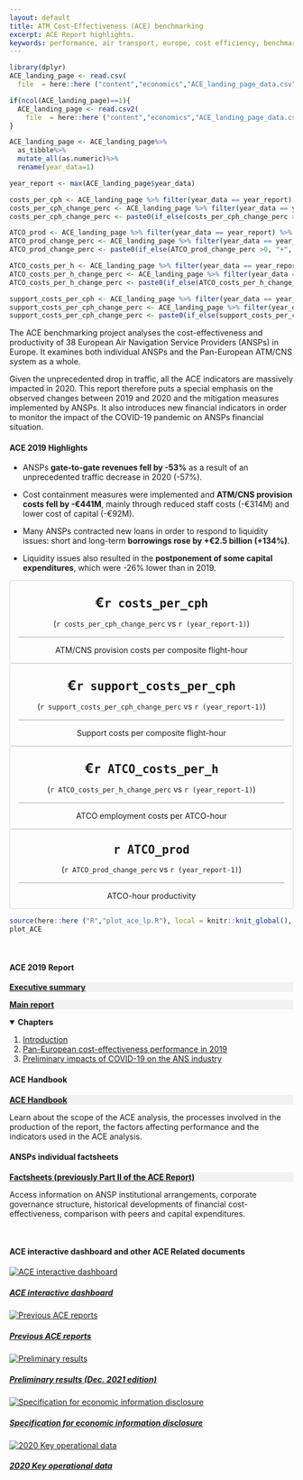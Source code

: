 ```yaml
---
layout: default
title: ATM Cost-Effectiveness (ACE) benchmarking
excerpt: ACE Report highlights.
keywords: performance, air transport, europe, cost efficiency, benchmarking
---
```


<script>
  function resizeIframe(obj) {
    obj.style.height = obj.contentWindow.document.documentElement.scrollHeight + 'px';
  }
</script>
<style type="text/css">
.img-responsive {
    margin: 0 auto;
    max-width: 75%
}

.resp-container {
    position: relative;
    overflow: hidden;
    padding-top: 60.0%;
}


[ACEdb]: https://www.eurocontrol.int/ACE/ACE-Home.html "ACE Dashboard"
[ACE2019]: https://www.eurocontrol.int/ACE/ACE-Reports/ACE2019.pdf "ACE 2019"
[ACEhb]: https://ace-methodology.netlify.app/ "ACE Handbook (electronic version)"

<style type="text/css">
.img-responsive {
    margin: 0 auto;
    max-width: 75%
}

.scorecard-box {
     <!-- margin-left: 30px;  -->
     <!-- margin-right: 30px;  -->
     padding: 0px;
     text-align: center;
     border: solid 1px #D9D9D9;
     border-radius: 4px

}

}

</style>

<!-- retrieve latest ACE data -->
```r
library(dplyr)
ACE_landing_page <- read.csv(
  file  = here::here ("content","economics","ACE_landing_page_data.csv")) 

if(ncol(ACE_landing_page)==1){
  ACE_landing_page <- read.csv2(
    file  = here::here ("content","economics","ACE_landing_page_data.csv")) 
}

ACE_landing_page <- ACE_landing_page%>%
  as_tibble%>%
  mutate_all(as.numeric)%>%
  rename(year_data=1)

year_report <- max(ACE_landing_page$year_data)

costs_per_cph <- ACE_landing_page %>% filter(year_data == year_report) %>% select(costs_per_cph) %>% unlist %>% unname %>% round
costs_per_cph_change_perc <- ACE_landing_page %>% filter(year_data == year_report) %>% select(costs_per_cph_change_perc) %>% unlist %>% unname 
costs_per_cph_change_perc <- paste0(if_else(costs_per_cph_change_perc >0, "+", ""), round(costs_per_cph_change_perc*100,1),"%")

ATCO_prod <- ACE_landing_page %>% filter(year_data == year_report) %>% select(ATCO_prod) %>% unlist %>% unname %>% round(.,2)
ATCO_prod_change_perc <- ACE_landing_page %>% filter(year_data == year_report) %>% select(ATCO_prod_change_perc) %>% unlist %>% unname
ATCO_prod_change_perc <- paste0(if_else(ATCO_prod_change_perc >0, "+", ""), round(ATCO_prod_change_perc*100,1),"%")

ATCO_costs_per_h <- ACE_landing_page %>% filter(year_data == year_report) %>% select(ATCO_costs_per_h) %>% unlist %>% unname %>% round
ATCO_costs_per_h_change_perc <- ACE_landing_page %>% filter(year_data == year_report) %>% select(ATCO_costs_per_h_change_perc) %>% unlist %>% unname
ATCO_costs_per_h_change_perc <- paste0(if_else(ATCO_costs_per_h_change_perc >0, "+", ""), round(ATCO_costs_per_h_change_perc*100,1),"%")

support_costs_per_cph <- ACE_landing_page %>% filter(year_data == year_report) %>% select(support_costs_per_cph) %>% unlist %>% unname %>% round
support_costs_per_cph_change_perc <- ACE_landing_page %>% filter(year_data == year_report) %>% select(support_costs_per_cph_change_perc) %>% unlist %>% unname 
support_costs_per_cph_change_perc <- paste0(if_else(support_costs_per_cph_change_perc >0, "+", ""), round(support_costs_per_cph_change_perc*100,1),"%")

```

The ACE benchmarking project analyses the cost-effectiveness and productivity of 38 European Air Navigation Service Providers (ANSPs) in Europe. It examines both individual ANSPs and the Pan-European ATM/CNS system as a whole.

Given the unprecedented drop in traffic, all the ACE indicators are massively impacted in 2020. This report therefore puts a special emphasis on the observed changes between 2019 and 2020 and the mitigation measures implemented by ANSPs. It also introduces new financial indicators in order to monitor the impact of the COVID-19 pandemic on ANSPs financial situation.

#### ACE 2019 Highlights

<div class="container">
<div class="row align-items-start">
<div class="col-sm-6">
* ANSPs **gate-to-gate revenues fell by -53%** as a result of an unprecedented traffic decrease in 2020 (-57%). 

* Cost containment measures were implemented and **ATM/CNS provision costs fell by -€441M**, mainly through reduced staff costs (-€314M) and lower cost of capital (-€92M). 
</div>
<div class="col-sm-6">
* Many ANSPs contracted new loans in order to respond to liquidity issues: short and long-term **borrowings rose by +€2.5 billion (+134%)**.

* Liquidity issues also resulted in the **postponement of some capital expenditures**, which were -26% lower than in 2019.
</div>
</div></div>

<div class="container">
<div class="row">
<div class="col-sm-6" >

<div class="d-flex justify-content-center">
<div class="col-5 scorecard-box">
<p style="font-weight: bold; font-size: 24px; margin-bottom: 0px; " >€`r costs_per_cph`</p>
<p style="border-bottom: solid 1px #A6A6A6; margin-left: 15px; margin-right: 15px; padding-bottom: 15px; " >(`r costs_per_cph_change_perc` vs `r (year_report-1)`)</p>
ATM/CNS provision costs per composite flight-hour
</div>

<div class="col-5 scorecard-box" >
<p style="font-weight: bold; font-size: 24px; margin-bottom: 0px; " >€`r support_costs_per_cph`</p>
<p style="border-bottom: solid 1px #A6A6A6; margin-left: 15px; margin-right: 15px; padding-bottom: 15px; " >(`r support_costs_per_cph_change_perc` vs `r (year_report-1)`)</p>
Support costs per composite flight-hour
</div>
</div>

<div class="d-flex justify-content-center">
<div class="col-5 scorecard-box" >
<p style="font-weight: bold; font-size: 24px; margin-bottom: 0px; " >€`r ATCO_costs_per_h`</p>
<p style="border-bottom: solid 1px #A6A6A6; margin-left: 15px; margin-right: 15px; padding-bottom: 15px; " >(`r ATCO_costs_per_h_change_perc` vs `r (year_report-1)`)</p>
ATCO employment costs per ATCO-hour
</div>

<div class="col-5 scorecard-box" >
<p style="font-weight: bold; font-size: 24px; margin-bottom: 0px; " >`r ATCO_prod`</p>
<p style="border-bottom: solid 1px #A6A6A6; margin-left: 15px; margin-right: 15px; padding-bottom: 15px; " >(`r ATCO_prod_change_perc` vs `r (year_report-1)`)</p>
ATCO-hour productivity
</div>
</div>

</div>

<div class="col-sm-6">
```r
source(here::here ("R","plot_ace_lp.R"), local = knitr::knit_global(), print.eval = TRUE)
plot_ACE
```
</div>
</div>
</div>

<br>

<div class="container">
<div class="row align-items-start">
<div class="col-sm-6">
#### ACE 2019 Report

<div style="background-color: #F2F2F2; "  >
<a href="https://www.eurocontrol.int/ACE/ACE-Reports/ACE2019.pdf#page=13" target="_blank">**Executive summary**</a>

</div>

<div style="background-color: #F2F2F2; "  >
<a href="https://www.eurocontrol.int/ACE/ACE-Reports/ACE2019.pdf" target="_blank"><i class="fas fa-download"></i></a>
<a href="https://www.eurocontrol.int/ACE/ACE-Reports/ACE2019.pdf" target="_blank">**Main report**</a>
</div>

<details open>
  <summary>**Chapters**</summary>
  1. <a href="https://www.eurocontrol.int/ACE/ACE-Reports/ACE2019.pdf#page=21" target="_blank">Introduction</a>
  2. <a href="https://www.eurocontrol.int/ACE/ACE-Reports/ACE2019.pdf#page=31" target="_blank">Pan-European cost-effectiveness performance in 2019</a>
  3. <a href="https://www.eurocontrol.int/ACE/ACE-Reports/ACE2019.pdf#page=67" target="_blank">Preliminary impacts of COVID-19 on the ANS industry</a>
</details>

</div>
<div class="col-sm-6">
#### ACE Handbook

<div style="background-color: #F2F2F2; "  >
<a href="/library/ACE-handbook.pdf" download><i class="fas fa-download" data-toggle="tooltip" title="Download pdf"></i></a>
[**ACE Handbook**][ACEhb]
</div>
Learn about the scope of the ACE analysis, the processes involved in the production of the report, the factors affecting performance and  the indicators used in the ACE analysis.

#### ANSPs individual factsheets
<div style="background-color: #F2F2F2; "  >
<!-- <a href="https://www.eurocontrol.int/ACE/ACE-Reports/ACE2019.pdf" target="_blank"><i class="fas fa-download"></i></a> -->
<a href="" target="_blank">**Factsheets (previously Part II of the ACE Report)**</a>
</div>
Access information on ANSP institutional arrangements, corporate governance structure, historical developments of financial cost-effectiveness, comparison with peers and capital expenditures.


</div>
</div>
<br>

#### ACE interactive dashboard and other ACE Related documents

<div class="card-deck">

<div class="card"><a href="https://www.eurocontrol.int/ACE/ACE-Home.html">
  <img class="card-img-top" src="/images/prc/ace_dashboard.jpg" alt="ACE interactive dashboard">
  <div class="card-body"><h5 class="card-title">ACE interactive dashboard</h5></a><p class="card-text"></p>
  </div>
</div>

<div class="card"><a href="/publications/prc/ace">
  <img class="card-img-top" src="/images/prc/ace2018.png" alt="Previous ACE reports">
  <div class="card-body"><h5 class="card-title">Previous ACE reports</h5></a><p class="card-text"></p>
  </div>
</div>

<div class="card"><a href=" https://ansperformance.eu/economics/ace/hlsr/">
  <img class="card-img-top" src="/images/prc/ace-prelim-results-2020.png" alt="Preliminary results">
  <div class="card-body"><h5 class="card-title">Preliminary results (Dec. 2021 edition)</h5></a><p class="card-text"></p>
  </div>
</div>

<div class="card"><a href="https://www.eurocontrol.int/ACE/Supporting-Documents/SEID3.0.pdf">
  <img class="card-img-top" src="/images/prc/ace_seid_3.0.jpg" alt="Specification for economic information disclosure">
  <div class="card-body"><h5 class="card-title">Specification for economic information disclosure</h5></a><p class="card-text"></p>
  </div>
</div>

<div class="card"><a href="https://www.eurocontrol.int/ACE/Supporting-Documents/SEID3.0.pdf">
  <img class="card-img-top" src="/images/prc/ace_key_ops_data_2020.png" alt="2020 Key operational data">
  <div class="card-body"><h5 class="card-title">2020 Key operational data</h5></a><p class="card-text"></p>
  </div>
</div>

</div>

</div>




